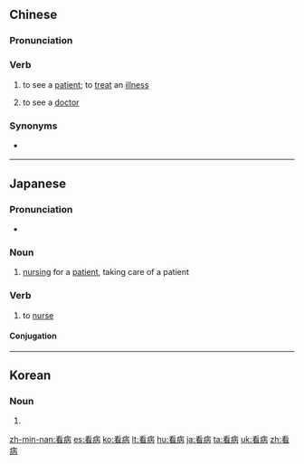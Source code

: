 ==Chinese==
{{zh-forms}}

===Pronunciation===
{{zh-pron
|m=kànbìng
|c=hon3 beng6
|mn=khòaⁿ-pēⁿ/khòaⁿ-pīⁿ
|ma=y
|cat=v
}}

===Verb===
{{zh-verb}}

# {{lb|zh|of a doctor}} to see a [[patient]]; to [[treat]] an [[illness]]
# {{lb|zh|of a patient}} to see a [[doctor]]

===Synonyms===
* {{sense|to treat an illness}} {{zh-l|醫病}}

----

==Japanese==
{{ja-kanjitab|かん|びょう|yomi=o}}

===Pronunciation===
* {{ja-pron|かんびょう|yomi=o}}

===Noun===
{{ja-noun|かんびょう}}

# [[nursing]] for a [[patient]], taking care of a patient

===Verb===
{{ja-verb-suru|tr=trans|かんびょう}}

# to [[nurse]]

====Conjugation====
{{ja-suru|かんびょう}}
----
==Korean==
{{ko-hanjatab}}

===Noun===
{{ko-noun|hj|hangeul=간병}}

# {{hanja form of|간병}}

[[zh-min-nan:看病]]
[[es:看病]]
[[ko:看病]]
[[lt:看病]]
[[hu:看病]]
[[ja:看病]]
[[ta:看病]]
[[uk:看病]]
[[zh:看病]]